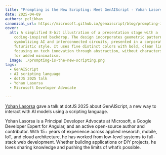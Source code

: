 ```yaml
---
title: "Prompting is the New Scripting: Meet GenAIScript - Yohan Lasorsa - dotJS 2025"
date: 2025-04-09
authors: pelikhan
canonical_url: https://microsoft.github.io/genaiscript/blog/prompting-is-the-new-scripting
cover:
  alt: A simplified 8-bit illustration of a presentation stage with a
    coding-inspired backdrop. The design incorporates geometric patterns
    symbolizing AI and interconnected circuits, presented in a corporate and
    futuristic style. It uses five distinct colors with bold, clean lines,
    focusing on tech innovation through abstraction, without characters or text
    for added minimalism.
  image: ./prompting-is-the-new-scripting.png
tags:
  - GenAIScript
  - AI scripting language
  - dotJS 2025 talk
  - Yohan Lasorsa
  - Microsoft Developer Advocate

---
```



[Yohan Lasorsa](https://www.linkedin.com/in/yohanlasorsa/) gave a talk at dotJS 2025 about GenAIScript, a new way to interact with AI models using a scripting language.

Yohan Lasorsa is a Principal Developer Advocate at Microsoft, a Google Developer Expert for Angular, and an active open-source author and contributor. 
With 15+ years of experience across applied research, mobile, IoT, and cloud architecture, 
he has worked from low-level systems to full-stack web development. 
Whether building applications or DIY projects, he loves sharing knowledge and pushing the limits of what’s possible.

<YouTube id="https://youtu.be/PrhPSUHXWJ4?" portraitQuality="high" />
